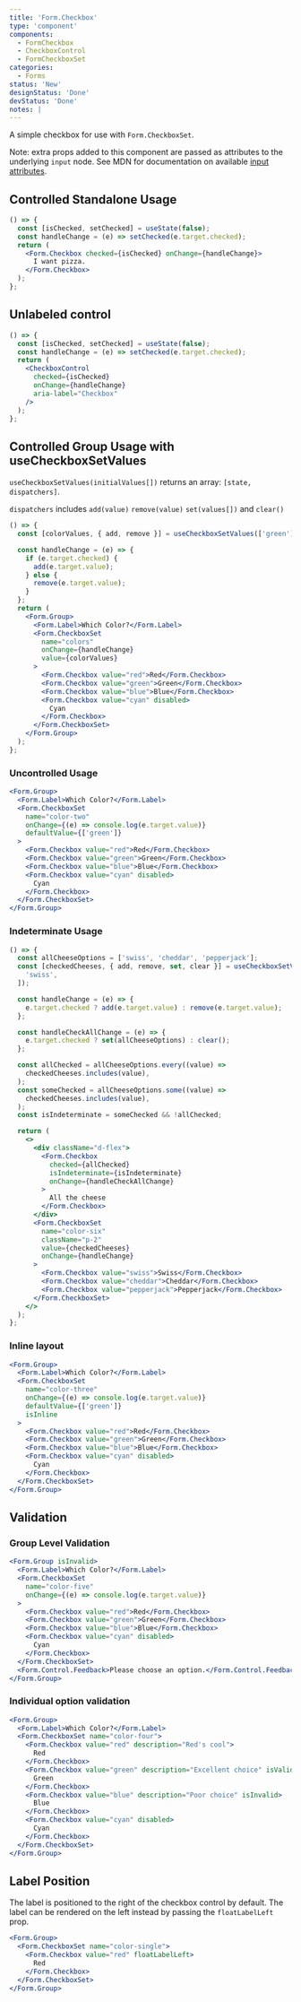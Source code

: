 ```yaml
---
title: 'Form.Checkbox'
type: 'component'
components:
  - FormCheckbox
  - CheckboxControl
  - FormCheckboxSet
categories:
  - Forms
status: 'New'
designStatus: 'Done'
devStatus: 'Done'
notes: |
---
```


A simple checkbox for use with `Form.CheckboxSet`.

Note: extra props added to this component are passed as attributes to the
underlying `input` node. See MDN for documentation on available
[input attributes](https://developer.mozilla.org/en-US/docs/Web/HTML/Element/input#attributes).

## Controlled Standalone Usage

```jsx live
() => {
  const [isChecked, setChecked] = useState(false);
  const handleChange = (e) => setChecked(e.target.checked);
  return (
    <Form.Checkbox checked={isChecked} onChange={handleChange}>
      I want pizza.
    </Form.Checkbox>
  );
};
```

## Unlabeled control

```jsx live
() => {
  const [isChecked, setChecked] = useState(false);
  const handleChange = (e) => setChecked(e.target.checked);
  return (
    <CheckboxControl
      checked={isChecked}
      onChange={handleChange}
      aria-label="Checkbox"
    />
  );
};
```

## Controlled Group Usage with useCheckboxSetValues

`useCheckboxSetValues(initialValues[])` returns an array: `[state, dispatchers]`.

`dispatchers` includes `add(value)` `remove(value)` `set(values[])` and `clear()`

```jsx live
() => {
  const [colorValues, { add, remove }] = useCheckboxSetValues(['green']);

  const handleChange = (e) => {
    if (e.target.checked) {
      add(e.target.value);
    } else {
      remove(e.target.value);
    }
  };
  return (
    <Form.Group>
      <Form.Label>Which Color?</Form.Label>
      <Form.CheckboxSet
        name="colors"
        onChange={handleChange}
        value={colorValues}
      >
        <Form.Checkbox value="red">Red</Form.Checkbox>
        <Form.Checkbox value="green">Green</Form.Checkbox>
        <Form.Checkbox value="blue">Blue</Form.Checkbox>
        <Form.Checkbox value="cyan" disabled>
          Cyan
        </Form.Checkbox>
      </Form.CheckboxSet>
    </Form.Group>
  );
};
```

### Uncontrolled Usage

```jsx live
<Form.Group>
  <Form.Label>Which Color?</Form.Label>
  <Form.CheckboxSet
    name="color-two"
    onChange={(e) => console.log(e.target.value)}
    defaultValue={['green']}
  >
    <Form.Checkbox value="red">Red</Form.Checkbox>
    <Form.Checkbox value="green">Green</Form.Checkbox>
    <Form.Checkbox value="blue">Blue</Form.Checkbox>
    <Form.Checkbox value="cyan" disabled>
      Cyan
    </Form.Checkbox>
  </Form.CheckboxSet>
</Form.Group>
```

### Indeterminate Usage

```jsx live
() => {
  const allCheeseOptions = ['swiss', 'cheddar', 'pepperjack'];
  const [checkedCheeses, { add, remove, set, clear }] = useCheckboxSetValues([
    'swiss',
  ]);

  const handleChange = (e) => {
    e.target.checked ? add(e.target.value) : remove(e.target.value);
  };

  const handleCheckAllChange = (e) => {
    e.target.checked ? set(allCheeseOptions) : clear();
  };

  const allChecked = allCheeseOptions.every((value) =>
    checkedCheeses.includes(value),
  );
  const someChecked = allCheeseOptions.some((value) =>
    checkedCheeses.includes(value),
  );
  const isIndeterminate = someChecked && !allChecked;

  return (
    <>
      <div className="d-flex">
        <Form.Checkbox
          checked={allChecked}
          isIndeterminate={isIndeterminate}
          onChange={handleCheckAllChange}
        >
          All the cheese
        </Form.Checkbox>
      </div>
      <Form.CheckboxSet
        name="color-six"
        className="p-2"
        value={checkedCheeses}
        onChange={handleChange}
      >
        <Form.Checkbox value="swiss">Swiss</Form.Checkbox>
        <Form.Checkbox value="cheddar">Cheddar</Form.Checkbox>
        <Form.Checkbox value="pepperjack">Pepperjack</Form.Checkbox>
      </Form.CheckboxSet>
    </>
  );
};
```

### Inline layout

```jsx live
<Form.Group>
  <Form.Label>Which Color?</Form.Label>
  <Form.CheckboxSet
    name="color-three"
    onChange={(e) => console.log(e.target.value)}
    defaultValue={['green']}
    isInline
  >
    <Form.Checkbox value="red">Red</Form.Checkbox>
    <Form.Checkbox value="green">Green</Form.Checkbox>
    <Form.Checkbox value="blue">Blue</Form.Checkbox>
    <Form.Checkbox value="cyan" disabled>
      Cyan
    </Form.Checkbox>
  </Form.CheckboxSet>
</Form.Group>
```

## Validation

### Group Level Validation

```jsx live
<Form.Group isInvalid>
  <Form.Label>Which Color?</Form.Label>
  <Form.CheckboxSet
    name="color-five"
    onChange={(e) => console.log(e.target.value)}
  >
    <Form.Checkbox value="red">Red</Form.Checkbox>
    <Form.Checkbox value="green">Green</Form.Checkbox>
    <Form.Checkbox value="blue">Blue</Form.Checkbox>
    <Form.Checkbox value="cyan" disabled>
      Cyan
    </Form.Checkbox>
  </Form.CheckboxSet>
  <Form.Control.Feedback>Please choose an option.</Form.Control.Feedback>
</Form.Group>
```

### Individual option validation

```jsx live
<Form.Group>
  <Form.Label>Which Color?</Form.Label>
  <Form.CheckboxSet name="color-four">
    <Form.Checkbox value="red" description="Red's cool">
      Red
    </Form.Checkbox>
    <Form.Checkbox value="green" description="Excellent choice" isValid>
      Green
    </Form.Checkbox>
    <Form.Checkbox value="blue" description="Poor choice" isInvalid>
      Blue
    </Form.Checkbox>
    <Form.Checkbox value="cyan" disabled>
      Cyan
    </Form.Checkbox>
  </Form.CheckboxSet>
</Form.Group>
```

## Label Position

The label is positioned to the right of the checkbox control by default. The label can be rendered on the left instead
by passing the `floatLabelLeft` prop.

```jsx live
<Form.Group>
  <Form.CheckboxSet name="color-single">
    <Form.Checkbox value="red" floatLabelLeft>
      Red
    </Form.Checkbox>
  </Form.CheckboxSet>
</Form.Group>
```

